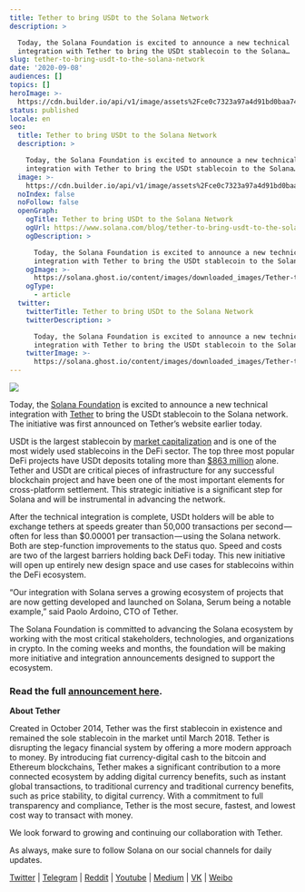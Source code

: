 ```yaml
---
title: Tether to bring USDt to the Solana Network
description: >

  Today, the Solana Foundation is excited to announce a new technical
  integration with Tether to bring the USDt stablecoin to the Solana…
slug: tether-to-bring-usdt-to-the-solana-network
date: '2020-09-08'
audiences: []
topics: []
heroImage: >-
  https://cdn.builder.io/api/v1/image/assets%2Fce0c7323a97a4d91bd0baa7490ec9139%2Fc1350b7871c84366ab6ed5621d675b1e
status: published
locale: en
seo:
  title: Tether to bring USDt to the Solana Network
  description: >

    Today, the Solana Foundation is excited to announce a new technical
    integration with Tether to bring the USDt stablecoin to the Solana…
  image: >-
    https://cdn.builder.io/api/v1/image/assets%2Fce0c7323a97a4d91bd0baa7490ec9139%2Fc1350b7871c84366ab6ed5621d675b1e
  noIndex: false
  noFollow: false
  openGraph:
    ogTitle: Tether to bring USDt to the Solana Network
    ogUrl: https://www.solana.com/blog/tether-to-bring-usdt-to-the-solana-network
    ogDescription: >

      Today, the Solana Foundation is excited to announce a new technical
      integration with Tether to bring the USDt stablecoin to the Solana…
    ogImage: >-
      https://solana.ghost.io/content/images/downloaded_images/Tether-to-bring-USDt-to-the-Solana-Network/1-dE4Fe6_uX-yIoEGu5Ux3Mw-1.png
    ogType:
      - article
  twitter:
    twitterTitle: Tether to bring USDt to the Solana Network
    twitterDescription: >

      Today, the Solana Foundation is excited to announce a new technical
      integration with Tether to bring the USDt stablecoin to the Solana…
    twitterImage: >-
      https://solana.ghost.io/content/images/downloaded_images/Tether-to-bring-USDt-to-the-Solana-Network/1-dE4Fe6_uX-yIoEGu5Ux3Mw-1.png
---
```


![](/tether-to-bring-usdt-to-the-solana-network/image-1.jpg)

Today, the [Solana Foundation](https://www.solana.foundation/?ref=solana.ghost.io) is excited to announce a new technical integration with [Tether](https://tether.to/?ref=solana.ghost.io) to bring the USDt stablecoin to the Solana network. The initiative was first announced on Tether’s website earlier today.

USDt is the largest stablecoin by [market capitalization](https://www.coingecko.com/en/stablecoins?ref=solana.ghost.io) and is one of the most widely used stablecoins in the DeFi sector. The top three most popular DeFi projects have USDt deposits totaling more than [$863 million](https://www.theblockcrypto.com/post/77274/tether-launches-on-solana-blockchain?ref=solana.ghost.io) alone. Tether and USDt are critical pieces of infrastructure for any successful blockchain project and have been one of the most important elements for cross-platform settlement. This strategic initiative is a significant step for Solana and will be instrumental in advancing the network.

After the technical integration is complete, USDt holders will be able to exchange tethers at speeds greater than 50,000 transactions per second — often for less than $0.00001 per transaction — using the Solana network. Both are step-function improvements to the status quo. Speed and costs are two of the largest barriers holding back DeFi today. This new initiative will open up entirely new design space and use cases for stablecoins within the DeFi ecosystem.

“Our integration with Solana serves a growing ecosystem of projects that are now getting developed and launched on Solana, Serum being a notable example,” said Paolo Ardoino, CTO of Tether.

The Solana Foundation is committed to advancing the Solana ecosystem by working with the most critical stakeholders, technologies, and organizations in crypto. In the coming weeks and months, the foundation will be making more initiative and integration announcements designed to support the ecosystem.

### **Read the full** [**announcement here**](https://tether.to/tether-usdt-to-launch-on-solana/?ref=solana.ghost.io)**.**

**About Tether**

Created in October 2014, Tether was the first stablecoin in existence and remained the sole stablecoin in the market until March 2018. Tether is disrupting the legacy financial system by offering a more modern approach to money. By introducing fiat currency-digital cash to the bitcoin and Ethereum blockchains, Tether makes a significant contribution to a more connected ecosystem by adding digital currency benefits, such as instant global transactions, to traditional currency and traditional currency benefits, such as price stability, to digital currency. With a commitment to full transparency and compliance, Tether is the most secure, fastest, and lowest cost way to transact with money.

We look forward to growing and continuing our collaboration with Tether.

As always, make sure to follow Solana on our social channels for daily updates.

[Twitter](https://twitter.com/solana?ref=solana.ghost.io) | [Telegram](https://t.me/solanaio?ref=solana.ghost.io) | [Reddit](https://www.reddit.com/r/solana/?ref=solana.ghost.io) | [Youtube](https://www.youtube.com/c/solanalabs?ref=solana.ghost.io) | [Medium](https://medium.com/solana-labs?ref=solana.ghost.io) | [VK](https://vk.com/solanarus?ref=solana.ghost.io) | [Weibo](https://www.weibo.com/SolanaNews?is_all=1&ref=solana.ghost.io)
